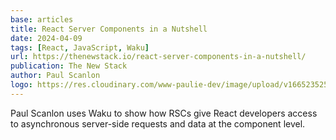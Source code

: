 ```yaml
---
base: articles
title: React Server Components in a Nutshell
date: 2024-04-09
tags: [React, JavaScript, Waku]
url: https://thenewstack.io/react-server-components-in-a-nutshell/
publication: The New Stack
author: Paul Scanlon
logo: https://res.cloudinary.com/www-paulie-dev/image/upload/v1665235257/paulie.dev/Logos/tns-logo_miu6qk.png
---
```


Paul Scanlon uses Waku to show how RSCs give React developers access to asynchronous server-side requests and data at the component level.
